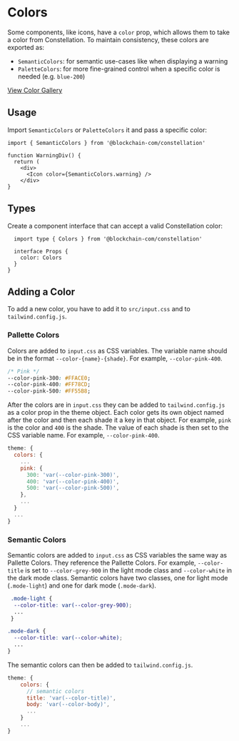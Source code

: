 
<Meta title='Base/Colors/Intro' />

# Colors

Some components, like icons, have a `color` prop, which allows them to take a color from Constellation. To maintain consistency, these colors are exported as:

- `SemanticColors`: for semantic use-cases like when displaying a warning
- `PaletteColors`: for more fine-grained control when a specific color is needed (e.g. `blue-200`)

[View Color Gallery](?path=/story/base-colors--primary&globals=backgrounds.grid:false)

## Usage

Import `SemanticColors` or `PaletteColors` it and pass a specific color:

```tsx
import { SemanticColors } from '@blockchain-com/constellation'

function WarningDiv() {
  return (
    <div>
      <Icon color={SemanticColors.warning} />
    </div>
}
```

## Types

Create a component interface that can accept a valid Constellation color:

```tsx
  import type { Colors } from '@blockchain-com/constellation'

  interface Props {
    color: Colors
  }
}
```

## Adding a Color

To add a new color, you have to add it to `src/input.css` and to `tailwind.config.js`.

### Pallette Colors

Colors are added to `input.css` as CSS variables. The variable name should be in the format `--color-{name}-{shade}`. For example, `--color-pink-400`.
```css
/* Pink */
--color-pink-300: #FFACE0;
--color-pink-400: #FF78CD;
--color-pink-500: #FF55B8;
```
After the colors are in `input.css` they can be added to `tailwind.config.js` as a color prop in the theme object. Each color gets its own
object named after the color and then each shade it a key in that object. For example, `pink` is the color and `400` is the shade. The value
of each shade is then set to the CSS variable name. For example, `--color-pink-400`.

```js
theme: {
  colors: {
    ...
    pink: {
      300: 'var(--color-pink-300)',
      400: 'var(--color-pink-400)',
      500: 'var(--color-pink-500)',
    },
    ...
  }
  ...
}
```

### Semantic Colors

Semantic colors are added to `input.css` as CSS variables the same way as Pallette Colors. They reference the Pallette
Colors. For example, `--color-title` is set to `--color-grey-900` in the light mode class and `--color-white` in the dark
mode class. Semantic colors have two classes, one for light mode (`.mode-light`) and one for dark mode (`.mode-dark`).

```css
 .mode-light {
  --color-title: var(--color-grey-900);
  ...
 }

.mode-dark {
  --color-title: var(--color-white);
  ...
}
```

The semantic colors can then be added to `tailwind.config.js`.

```js
theme: {
    colors: {
      // semantic colors
      title: 'var(--color-title)',
      body: 'var(--color-body)',
      ...
    }
    ...
}
```
